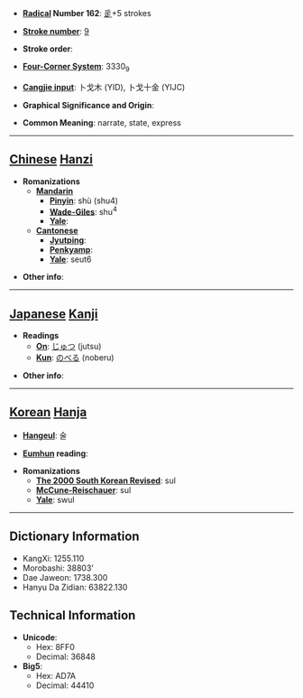 * '''[[Wiktionary:Chinese radical index| Radical]] Number 162''': [[Wiktionary:Chinese radical index 辵|辵]]+5 strokes

* '''[[Wiktionary:Chinese total strokes index|Stroke number]]''': [[Wiktionary:Chinese total strokes index 9|9]]

* '''Stroke order''': 

* '''[[Wiktionary:Chinese four corner index|Four-Corner System]]''': 3330<sub>9</sub>

* '''[[Wiktionary:Chinese Cangjie index|Cangjie input]]''': 卜戈木 (YID), 卜戈十金 (YIJC)

* '''Graphical Significance and Origin''': 

* '''Common Meaning''': narrate, state, express

----

== [[Chinese]] [[Hanzi]] ==

* '''Romanizations'''
** '''[[Mandarin]]'''
*** '''[[Pinyin]]''': shù (shu4)
*** '''[[Wade-Giles]]''': shu<sup>4</sup>
*** '''[[Yale]]''': 
** '''[[Cantonese]]'''
*** '''[[Jyutping]]''':
*** '''[[Penkyamp]]''': 
*** '''[[Yale]]''': seut6

* '''Other info''': 

----

== [[Japanese]] [[Kanji]] ==

* '''Readings'''
** '''[[On]]''': [[じゅつ]] (jutsu)
** '''[[Kun]]''': [[のべる]] (noberu)

* '''Other info''':  

----

== [[Korean]] [[Hanja]] ==

* '''[[Hangeul]]''': 술

* '''[[Eumhun]] reading''': 

* '''Romanizations'''
** '''[[The 2000 South Korean Revised Romanization|The 2000 South Korean Revised]]''': sul
** '''[[McCune-Reischauer]]''': sul
** '''[[Yale]]''': swul

----

== Dictionary Information ==

* KangXi: 1255.110
* Morobashi: 38803'
* Dae Jaweon: 1738.300
* Hanyu Da Zidian: 63822.130

== Technical Information ==

* '''Unicode''':
** Hex: 8FF0
** Decimal: 36848
* '''Big5''':
** Hex: AD7A
** Decimal: 44410